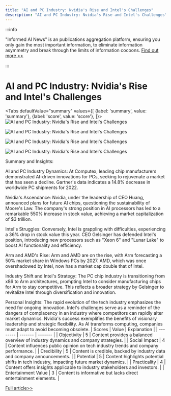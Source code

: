 ```yaml
---
title: "AI and PC Industry: Nvidia's Rise and Intel's Challenges"
description: "AI and PC Industry: Nvidia's Rise and Intel's Challenges"
---
```



:::info

"Informed AI News" is an publications aggregation platform, ensuring you only gain the most important information, to eliminate information asymmetry and break through the limits of information cocoons.  [Find out more >>](/docs/guides)

:::

# AI and PC Industry: Nvidia's Rise and Intel's Challenges


<Tabs
	defaultValue="summary"
	values={[
	{label: 'summary', value: 'summary'},
	{label: 'score', value: 'score'},
]}>
<TabItem value="summary">
<img
  src="https://image.informedainews.com/2024/06/07/Ar-XKp-1717727690-0.jpg"
  alt="AI and PC Industry: Nvidia's Rise and Intel's Challenges"
/>

<img
  src="https://image.informedainews.com/2024/06/07/Ar-gYS-1717727690-1.jpg"
  alt="AI and PC Industry: Nvidia's Rise and Intel's Challenges"
/>

<img
  src="https://image.informedainews.com/2024/06/07/Ar-SWq-1717727690-2.jpg"
  alt="AI and PC Industry: Nvidia's Rise and Intel's Challenges"
/>

<img
  src="https://image.informedainews.com/2024/06/07/Ar-Akf-1717727690-3.jpg"
  alt="AI and PC Industry: Nvidia's Rise and Intel's Challenges"
/>



Summary and Insights:

AI and PC Industry Dynamics:
At Computex, leading chip manufacturers demonstrated AI-driven innovations for PCs, seeking to rejuvenate a market that has seen a decline. Gartner's data indicates a 14.8% decrease in worldwide PC shipments for 2022.

Nvidia's Ascendance:
Nvidia, under the leadership of CEO Huang, announced plans for future AI chips, questioning the sustainability of Moore's Law. The company's strong position in AI processors has led to a remarkable 550% increase in stock value, achieving a market capitalization of $3 trillion.

Intel's Struggles:
Conversely, Intel is grappling with difficulties, experiencing a 36% drop in stock value this year. CEO Gelsinger has defended Intel's position, introducing new processors such as "Xeon 6" and "Lunar Lake" to boost AI functionality and efficiency.

Arm and AMD's Rise:
Arm and AMD are on the rise, with Arm forecasting a 50% market share in Windows PCs by 2027. AMD, which was once overshadowed by Intel, now has a market cap double that of Intel.

Industry Shift and Intel's Strategy:
The PC chip industry is transitioning from x86 to Arm architectures, prompting Intel to consider manufacturing chips for Arm to stay competitive. This reflects a broader strategy by Gelsinger to revitalize Intel through diversification and innovation.

Personal Insights:
The rapid evolution of the tech industry emphasizes the need for ongoing innovation. Intel's challenges serve as a reminder of the dangers of complacency in an industry where competitors can rapidly alter market dynamics. Nvidia's success exemplifies the benefits of visionary leadership and strategic flexibility. As AI transforms computing, companies must adapt to avoid becoming obsolete.
</TabItem>
<TabItem value="score">
	| Scores     | Value   | Explanation |
	| -------- | ------- | ------- |
	| Objectivity  | 5    | Content provides a balanced overview of industry dynamics and company strategies.    |
	| Social Impact | 4     | Content influences public opinion on tech industry trends and company performance.    |
	| Credibility    | 5    | Content is credible, backed by industry data and company announcements.    |
	| Potential    | 5    | Content highlights potential shifts in tech industry, impacting future market dynamics.    |
	| Practicality    | 4    | Content offers insights applicable to industry stakeholders and investors.    |
	| Entertainment Value    | 3    | Content is informative but lacks direct entertainment elements.    |
</TabItem>
</Tabs>

[Full article>>](https://www.cnbeta.com.tw/articles/tech/1433922.htm)
